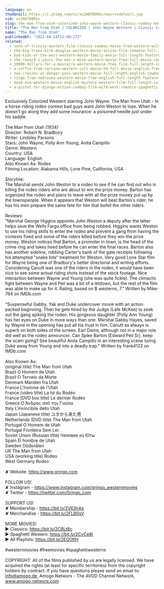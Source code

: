 ```yaml
---
language: en
thumbnail: https://i.ytimg.com/vi/xsZmDTB0RSc/maxresdefault.jpg
vid: xsZmDTB0RSc
slug: the-man-from-utah-colorized-john-wayne-western-classic-cowboy-movie
title: "The Man from Utah | COLORIZED | John Wayne Western | Classic Cowboy Movie"
name: "The Man from Utah"
publishedAt: "2022-04-24T12:00:27Z"
related:
  - sons-of-trinity-western-film-classic-cowboy-movie-free-western-wild-west-full-length-movie
  - the-big-trees-kirk-douglas-western-movie-action-film-romance-full-length-movie
  - bad-kids-of-the-west-western-movie-family-movie-full-length-feature-film-old-cowboy-film
  - the-reward-s-yours-the-man-s-mine-western-movie-free-full-movie-cowboy-feature-film
  - 10000-dollars-for-a-massacre-western-movie-free-film-full-length-cowboy-films-english
  - a-coffin-from-sartana-western-cult-movie-hd-full-movie-english-free-cowboy-film
  - two-crosses-at-danger-pass-western-movie-full-length-english-cowboy-film
  - ringo-from-nebraska-western-movie-free-english-full-length-feature-film-spaghetti-western
  - dead-aim-western-movie-english-mystery-western-film-full-length-cult-movie-thriller
  - a-pistol-for-django-action-cowboy-film-wild-west-romance-spaghetti-movie-full-length
---
```


Exclusively Colorized Western starring John Wayne: The Man from Utah - In a horse-riding rodeo contest bad guys want John Weston to lose. When he doesn't go along they add some insurance: a poisoned needle just under his saddle.<br />
<br />
The Man from Utah (1934)<br />
Director: Robert N. Bradbury<br />
Writer: Lindsley Parsons<br />
Stars: John Wayne, Polly Ann Young, Anita Campillo<br />
Genre: Western<br />
Country: USA<br />
Language: English<br />
Also Known As: Rodeo<br />
Filming Location: Alabama Hills, Lone Pine, California, USA<br />
<br />
Storyline:<br />
The Marshal sends John Weston to a rodeo to see if he can find out who is killing the rodeo riders who are about to win the prize money. Barton has organized the rodeo and plans to leave with all the prize money put up by the townspeople. When it appears that Weston will beat Barton's rider, he has his men prepare the same fate for him that befell the other riders.<br />
<br />
Reviews:<br />
"Marshal George Higgins appoints John Weston a deputy after the latter helps save the Wells Fargo office from being robbed. Higgins wants Weston to use his riding skills to enter the rodeo and prevent a gang from having the contests fixed and some of the riders killed before they win the prize money. Weston notices that Barton, a promoter in town, is the head of the crime ring and takes heed before he can enter the final races. Barton also has another sideline, robbing Carter's bank of the gate receipts following his attempted "snake bite" treatment for Weston. Very good Lone Star film for Wayne being one of Bradbury's better directorial and writing efforts. Considering Canutt was one of the riders in the rodeo, it would have been nice to see some actual riding shots instead of the stock footage. Nice interaction between Wayne and Young (she was quite fickle). The climactic fight between Wayne and Peil was a bit of a letdown, but the rest of the film was able to make up for it. Rating, based on B westerns, 7." Written by Mike-764 on IMDb.com <br />
<br />
"Suspenseful Gabby, Yak and Duke undercover movie with an action packed beginning. Then he gets hired by the Judge (Lafe McKee) to seek out the gang spiking the rodeo. His gorgeous daughter (Polly Ann Young) has her eyes on Duke in more ways than one. Marshal Gabby Hayes, saved by Wayne in the opening has put all his trust in him. Canutt as always is superb on both sides of the screen. Earl Dwire, although not in a major role did well as the rodeo announcer. Can Spike Barton (Edward Peil Sr). keep the scam going? See beautiful Anita Campillo in an interesting scene luring Duke away from Young and into a deadly trap." Written by frank4122 on IMDb.com <br />
<br />
Also Known As:<br />
(original title) The Man from Utah<br />
Brazil O Homem de Utah<br />
Brazil O Torneio da Morte<br />
Denmark Manden fra Utah<br />
France L'homme de l'Utah<br />
France (video title) La loi du Rodéo<br />
France (DVD box title) Le dernier Rodéo<br />
Greece Ο Άνδρας από την Γιούτα<br />
Italy L'invincibile dello Utah<br />
Japan (Japanese title) ユタから来た男<br />
Netherlands (DVD title) The Man from Utah<br />
Portugal O Homem de Utah<br />
Portugal Fronteira Sem Lei<br />
Soviet Union (Russian title) Человек из Юты<br />
Spain El hombre de Utah<br />
Sweden Dödsnålen<br />
UK The Man from Utah<br />
USA (working title) Rodeo<br />
West Germany Rodeo<br />
<br />
✘ Website: https://www.grjngo.com<br />
<br />
FOLLOW US!<br />
✘ Instagram - https://www.instagram.com/grjngo_westernmovies<br />
✘ Twitter - https://twitter.com/Grjngo_com<br />
<br />
SUPPORT US!<br />
✘ Membership - https://bit.ly/2V63h4q<br />
✘ Merchandise - https://bit.ly/2FLB0sV<br />
<br />
MORE MOVIES! <br />
► Classics: https://bit.ly/2CBLt8c <br />
► Spaghetti Western: https://bit.ly/2CyCe8I <br />
► All Playlists: https://bit.ly/2EOOfIH <br />
<br />
#westernmovies #freemovies #spaghettiwesterns<br />
<br />
COPYRIGHT: All of the films published by us are legally licensed. We have acquired the rights (at least for specific territories) from the copyright holders by contract. If you have questions please send an email to: info@amogo.de, Amogo Networx - The AVOD Channel Network, www.amogo-networx.com.